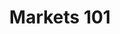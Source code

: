 ---
title: "Markets 101"
description: "Wager creation, matching, and settlement basics."
icon: "book-open"
---